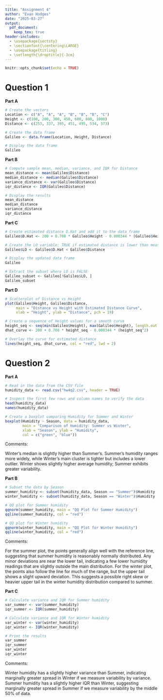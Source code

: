 ---
title: "Assignment 4"
author: "Evan Hodges"
date: "2025-03-27"
output:
  pdf_document:
    keep_tex: true
header-includes:
  - \usepackage{sectsty}
  - \sectionfont{\centering\LARGE}
  - \usepackage{titling}
  - \setlength{\droptitle}{-3cm}
---

```{r setup, include=FALSE}
knitr::opts_chunk$set(echo = TRUE)
```

# Question 1
\noindent\rule{\textwidth}{0.4pt}

**Part A**
```{r echo = TRUE}
# Create the vectors
Location <- c("A", "A", "A", "B", "B", "B", "C")
Height <- c(100, 200, 300, 450, 600, 800, 1000)
Distance <- c(253, 337, 395, 451, 495, 534, 573)

# Create the data frame
Galileo <- data.frame(Location, Height, Distance)

# Display the data frame
Galileo
```
\noindent\rule{\textwidth}{0.4pt}

**Part B**
```{r echo = TRUE}
# Compute sample mean, median, variance, and IQR for Distance
mean_distance <- mean(Galileo$Distance)
median_distance <- median(Galileo$Distance)
variance_distance <- var(Galileo$Distance)
iqr_distance <- IQR(Galileo$Distance)

# Display the results
mean_distance
median_distance
variance_distance
iqr_distance
```
\noindent\rule{\textwidth}{0.4pt}

**Part C**
```{r echo = TRUE}
# Create estimated distance D.Hat and add it to the data frame
Galileo$D.Hat <- 200 + 0.708 * Galileo$Height - 0.000344 * (Galileo$Height^2)

# Create the LO variable: TRUE if estimated distance is lower than measured distance
Galileo$LO <- Galileo$D.Hat < Galileo$Distance

# Display the updated data frame
Galileo

# Extract the subset where LO is FALSE
Galileo_subset <- Galileo[!Galileo$LO, ]
Galileo_subset
```
\noindent\rule{\textwidth}{0.4pt}

**Part D**
```{r echo = TRUE}
# Scatterplot of Distance vs Height
plot(Galileo$Height, Galileo$Distance, 
     main = "Distance vs Height with Estimated Distance Curve", 
     xlab = "Height", ylab = "Distance", pch = 19)

# Create a sequence of Height values for a smooth curve
height_seq <- seq(min(Galileo$Height), max(Galileo$Height), length.out = 100)
dhat_curve <- 200 + 0.708 * height_seq - 0.000344 * (height_seq^2)

# Overlay the curve for estimated distance
lines(height_seq, dhat_curve, col = "red", lwd = 2)
```
\noindent\rule{\textwidth}{0.4pt}

# Question 2
\noindent\rule{\textwidth}{0.4pt}

**Part A**
```{r echo = TRUE}
# Read in the data from the CSV file
humidity_data <- read.csv("hw4q2.csv", header = TRUE)

# Inspect the first few rows and column names to verify the data
head(humidity_data)
names(humidity_data)

# Create a boxplot comparing Humidity for Summer and Winter
boxplot(Humidity ~ Season, data = humidity_data,
        main = "Comparison of Humidity: Summer vs Winter",
        xlab = "Season", ylab = "Humidity",
        col = c("green", "blue"))
```
Comments:

Winter’s median is slightly higher than Summer’s. Summer’s humidity ranges more widely, while Winter’s main cluster is tighter but includes a lower outlier. Winter shows slightly higher average humidity; Summer exhibits greater variability.
\noindent\rule{\textwidth}{0.4pt}

**Part B**
```{r echo = TRUE}
# Subset the data by Season
summer_humidity <- subset(humidity_data, Season == "Summer")$Humidity
winter_humidity <- subset(humidity_data, Season == "Winter")$Humidity

# QQ plot for Summer humidity
qqnorm(summer_humidity, main = "QQ Plot for Summer Humidity")
qqline(summer_humidity, col = "red")

# QQ plot for Winter humidity
qqnorm(winter_humidity, main = "QQ Plot for Winter Humidity")
qqline(winter_humidity, col = "red")
```
Comments:

For the summer plot, the points generally align well with the reference line, suggesting that summer humidity is reasonably normally distributed. Any minor deviations are near the lower tail, indicating a few lower humidity readings that are slightly outside the main distribution. For the winter plot, the points also follow the line for much of the range, but the upper tail shows a slight upward deviation. This suggests a possible right skew or heavier upper tail in the winter humidity distribution compared to summer.
\noindent\rule{\textwidth}{0.4pt}

**Part C**
```{r echo = TRUE}
# Calculate variance and IQR for Summer humidity
var_summer <- var(summer_humidity)
iqr_summer <- IQR(summer_humidity)

# Calculate variance and IQR for Winter humidity
var_winter <- var(winter_humidity)
iqr_winter <- IQR(winter_humidity)

# Print the results
var_summer
iqr_summer
var_winter
iqr_winter
```
Comments:

Winter humidity has a slightly higher variance than Summer, indicating marginally greater spread in Winter if we measure variability by variance. Summer humidity has a slightly higher IQR than Winter, suggesting marginally greater spread in Summer if we measure variability by the middle 50% of data.
\noindent\rule{\textwidth}{0.4pt}